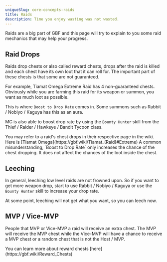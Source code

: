 ```yaml
---
uniqueSlug: core-concepts-raids
title: Raids
description: Time you enjoy wasting was not wasted.
---
```


Raids are a big part of GBF and this page will try to explain
to you some raid mechanics that may help your progress.

## Raid Drops

Raids drop chests or also called reward chests,
drops after the raid is killed and each chest have its own loot that it can roll for.
The important part of these chests is that some are not guaranteed.

For example, Tiamat Omega Extreme Raid has 4 non-guaranteed chests.
Obviously while you are farming this raid for its weapon or summon,
you want as much loot as possible.

This is where `Boost to Drop Rate` comes in.
Some summons such as Rabbit / Nobiyo / Kaguya has this as an aura.

MC is also able to boost drop rate by using the `Bounty Hunter` skill
from the Thief / Raider / Hawkeye / Bandit Tycoon class.

<Callout type="default">
	You may refer to a raid's chest drops in their
	respective page in the wiki. Here is [Tiamat
	Omega](https://gbf.wiki/Tiamat_(Raid)#Extreme)
</Callout>

<Callout type="warning">
	A common misunderstanding, `Boost to Drop Rate` only
	increases the chance of the chest dropping. It does not
	affect the chances of the loot inside the chest.
</Callout>

## Leeching

In general, leeching low level raids are not frowned upon.
So if you want to get more weapon drop,
start to use Rabbit / Nobiyo / Kaguya or use the `Bounty Hunter` skill to increase your drop rate.

At some point, leeching will not get what you want, so you can leech now.

## MVP / Vice-MVP

People that MVP or Vice-MVP a raid will receive an extra chest.
The MVP will receive the MVP chest while the Vice-MVP will have a chance to
receive a MVP chest or a random chest that is not the Host / MVP.

<Callout type="default">
	You can learn more about reward chests
	[here](https://gbf.wiki/Reward_Chests)
</Callout>
